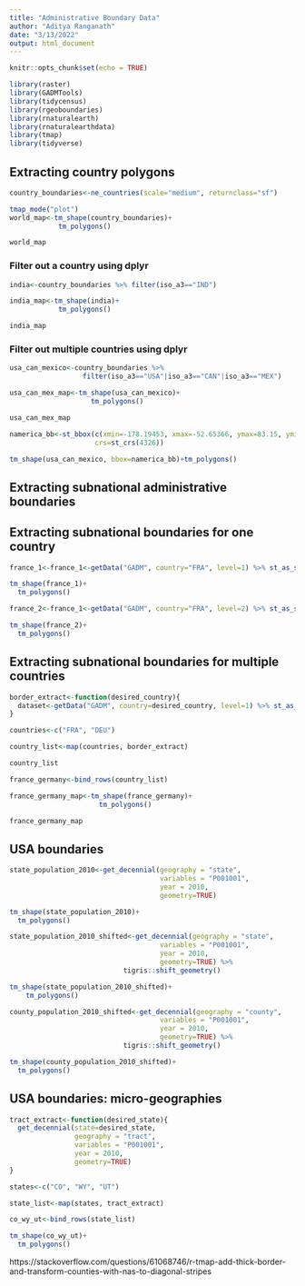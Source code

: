 ```yaml
---
title: "Administrative Boundary Data"
author: "Aditya Ranganath"
date: "3/13/2022"
output: html_document
---
```


```r
knitr::opts_chunk$set(echo = TRUE)
```

```r
library(raster)
library(GADMTools)
library(tidycensus)
library(rgeoboundaries)
library(rnaturalearth)
library(rnaturalearthdata)
library(tmap)
library(tidyverse)
```


## Extracting country polygons

```r
country_boundaries<-ne_countries(scale="medium", returnclass="sf")
```

```r
tmap_mode("plot")
world_map<-tm_shape(country_boundaries)+
            tm_polygons()

world_map
```

### Filter out a country using dplyr

```r
india<-country_boundaries %>% filter(iso_a3=="IND")
```

```r
india_map<-tm_shape(india)+
            tm_polygons()

india_map
```

### Filter out multiple countries using dplyr

```r
usa_can_mexico<-country_boundaries %>% 
                  filter(iso_a3=="USA"|iso_a3=="CAN"|iso_a3=="MEX")
```


```r
usa_can_mex_map<-tm_shape(usa_can_mexico)+
                    tm_polygons()
```

```r
usa_can_mex_map
```

```r
namerica_bb<-st_bbox(c(xmin=-178.19453, xmax=-52.65366, ymax=83.15, ymin=14.54541),
                     crs=st_crs(4326))
```


```r
tm_shape(usa_can_mexico, bbox=namerica_bb)+tm_polygons()
```

## Extracting subnational administrative boundaries

## Extracting subnational boundaries for one country

```r
france_1<-france_1<-getData("GADM", country="FRA", level=1) %>% st_as_sf()
```

```r
tm_shape(france_1)+
  tm_polygons()
```

```r
france_2<-france_1<-getData("GADM", country="FRA", level=2) %>% st_as_sf()
```

```r
tm_shape(france_2)+
  tm_polygons()
```

## Extracting subnational boundaries for multiple countries

```r
border_extract<-function(desired_country){
  dataset<-getData("GADM", country=desired_country, level=1) %>% st_as_sf()
}
```


```r
countries<-c("FRA", "DEU")
```

```r
country_list<-map(countries, border_extract)
```

```r
country_list
```

```r
france_germany<-bind_rows(country_list)
```

```r
france_germany_map<-tm_shape(france_germany)+
                      tm_polygons()
```

```r
france_germany_map
```

## USA boundaries

```r
state_population_2010<-get_decennial(geography = "state", 
                                     variables = "P001001",
                                     year = 2010,
                                     geometry=TRUE)
```


```r
tm_shape(state_population_2010)+
  tm_polygons()
```


```r
state_population_2010_shifted<-get_decennial(geography = "state", 
                                     variables = "P001001",
                                     year = 2010,
                                     geometry=TRUE) %>% 
                            tigris::shift_geometry()
```


```r
tm_shape(state_population_2010_shifted)+
    tm_polygons()
```

```r
county_population_2010_shifted<-get_decennial(geography = "county", 
                                     variables = "P001001",
                                     year = 2010,
                                     geometry=TRUE) %>% 
                            tigris::shift_geometry()
```

```r
tm_shape(county_population_2010_shifted)+
  tm_polygons()
```

## USA boundaries: micro-geographies

```r
tract_extract<-function(desired_state){
  get_decennial(state=desired_state,
                geography = "tract", 
                variables = "P001001",
                year = 2010,
                geometry=TRUE)
}
```

```r
states<-c("CO", "WY", "UT")
```

```r
state_list<-map(states, tract_extract)
```

```r
co_wy_ut<-bind_rows(state_list)
```

```r
tm_shape(co_wy_ut)+
  tm_polygons()
```


https://stackoverflow.com/questions/61068746/r-tmap-add-thick-border-and-transform-counties-with-nas-to-diagonal-stripes









